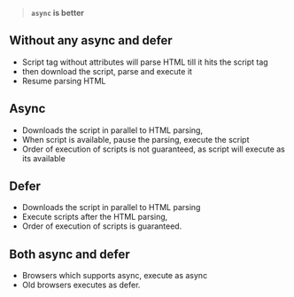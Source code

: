 > **`async` is better**

## Without any async and defer

- Script tag without attributes will parse HTML till it hits the script tag
- then download the script, parse and execute it
- Resume parsing HTML

## **Async**

- Downloads the script in parallel to HTML parsing,
- When script is available, pause the parsing, execute the script
- Order of execution of scripts is not guaranteed, as script will execute as its available

## Defer

- Downloads the script in parallel to HTML parsing
- Execute scripts after the HTML parsing,
- Order of execution of scripts is guaranteed.

## Both async and defer

- Browsers which supports async, execute as async
- Old browsers executes as defer.